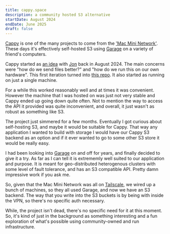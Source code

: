```yaml
---
title: cappy.space
description: a community hosted S3 alternative
startDate: August 2024
endDate: June 2025
draft: false
---
```


[Cappy](https://cappy.space) is one of the many projects to come from the ['Mac Mini Network'](https://andromeda.computer). These days it's effectively self-hosted S3 using [Garage](https://garagehq.deuxfleurs.fr) on a variety of friend's computers.

Cappy started as [an idea](https://www.tldraw.com/r/ya1IFKQdU4udhufIeChU-?d=v-1228.-381.4831.3131.page) with [Jon](https://jon.bo) back in August 2024. The main concerns were "how do we send files better?" and "how do we run this on our own hardware". This first iteration turned into [this repo](https://github.com/andromeda-computer/cappy). It also started as running on just a single machine.

For a while this worked reasonably well and at times it was convenient. However the machine that I was hosted on was just not very stable and Cappy ended up going down quite often. Not to mention the way to access the API it provided was quite inconvenient, and overall, it just wasn't as robust as something like S3.

The project just simmered for a few months. Eventually I got curious about self-hosting S3, and maybe it would be suitable for Cappy. That way any application I wanted to build with storage I would have our Cappy S3 backend as an option and if it ever wanted to go to some other S3 store it would be really easy.

I had been looking into [Garage](https://garagehq.deuxfleurs.fr) on and off for years, and finally decided to give it a try. As far as I can tell it is extrememly well suited to our application and purpose. It is meant for geo-distributed heterogenous clusters with some level of fault tolerance, and has an S3 compatible API. Pretty damn impressive work if you ask me.

So, given that the Mac Mini Network was all on [Tailscale](https://tailscale.com), we wired up a bunch of machines, so they all used Garage, and now we have an S3 backend. The way that you write into the S3 buckets is by being with inside the VPN, so there's no specific auth necessary.

While, the project isn't dead, there's no specific need for it at this moment. So, it's kind of just in the background as something interesting and a fun exploration of what's possible using community-owned and run infrastructure.
